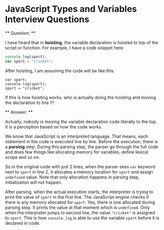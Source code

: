 

<Layout>
<SEO title="JavaScript Types and Variables Interview Questions" />
<JSLayout>

# JavaScript Types and Variables Interview Questions

** Question: **

I have heard that in **hoisting**, the variable declaration is hoisted to top of the script or function. For example, I have a code snippet here:

```javascript
console.log(sport);
var sport = "cricket";
```

After hoisting, I am assuming the code will be like this:

```javascript{numberLines: true}
var sport;
console.log(sport);
sport = "cricket";
```

If this is how hoisting works, who is actually doing the hoisting and moving the declaration to line 1?

** Answer: **

Actually, nobody is moving the variable declaration code literally to the top. It is a perception based on how the code works.

We know that JavaScript is an interpreted language. That means, each statement in the code is executed line by line. Before the execution, there is a **parsing** step. During this parsing step, the parser go through the full code and does few things like allocating memory for variables, define lexical scope and so on.

So in the original code with just 2 lines, when the parser sees `var` keyword next to `sport` in line 2, it allocates a memory location for `sport` and assign `undefined` value. Note that only allocation happens in parsing step, initialization will not happen.

After parsing, when the actual execution starts, the interpreter is trying to print the value of `sport` in the first line. The JavaScript engine checks if there is any memory allocated for `sport`. Yes, there is one allocated during parsing step. It prints the value at that moment which is `undefined`. Only when the interpreter jumps to second line, the value `"cricket"` is assigned to `sport`. This is how `console.log` is able to use the variable `sport` before it is declared in code.

</JSLayout>
</Layout>
